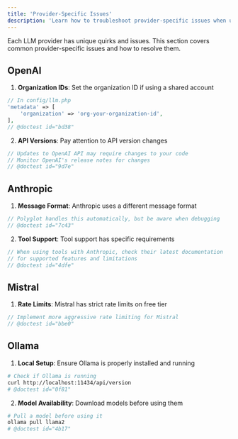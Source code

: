 ```yaml
---
title: 'Provider-Specific Issues'
description: 'Learn how to troubleshoot provider-specific issues when using Polyglot.'
---
```


Each LLM provider has unique quirks and issues. This section covers common provider-specific issues and how to resolve them.


## OpenAI

1. **Organization IDs**: Set the organization ID if using a shared account
```php
// In config/llm.php
'metadata' => [
    'organization' => 'org-your-organization-id',
],
// @doctest id="bd38"
```

2. **API Versions**: Pay attention to API version changes
```php
// Updates to OpenAI API may require changes to your code
// Monitor OpenAI's release notes for changes
// @doctest id="9d7e"
```

## Anthropic

1. **Message Format**: Anthropic uses a different message format
```php
// Polyglot handles this automatically, but be aware when debugging
// @doctest id="7c43"
```

2. **Tool Support**: Tool support has specific requirements
```php
// When using tools with Anthropic, check their latest documentation
// for supported features and limitations
// @doctest id="4dfe"
```

## Mistral

1. **Rate Limits**: Mistral has strict rate limits on free tier
```php
// Implement more aggressive rate limiting for Mistral
// @doctest id="bbe0"
```


## Ollama

1. **Local Setup**: Ensure Ollama is properly installed and running
```bash
# Check if Ollama is running
curl http://localhost:11434/api/version
# @doctest id="0f81"
```

2. **Model Availability**: Download models before using them
```bash
# Pull a model before using it
ollama pull llama2
# @doctest id="4b17"
```
